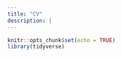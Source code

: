 ```yaml
---
title: "CV"
description: |
---
```


```r
knitr::opts_chunk$set(echo = TRUE)
library(tidyverse)
```

```r

```


